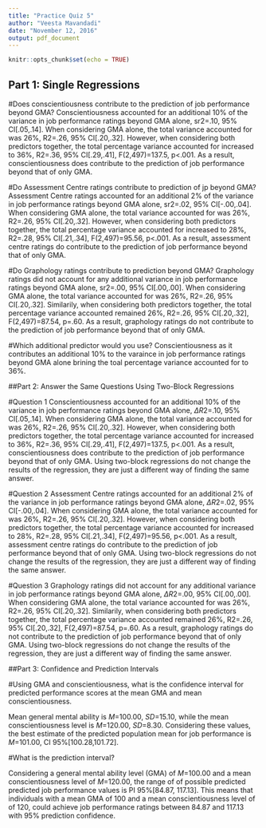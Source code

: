 ```yaml
---
title: "Practice Quiz 5"
author: "Veesta Mavandadi"
date: "November 12, 2016"
output: pdf_document
---
```


```r
knitr::opts_chunk$set(echo = TRUE)
```

## Part 1: Single Regressions 
#Does conscientiousness contribute to the prediction of job performance beyond GMA?
Conscientiousness accounted for an additional 10% of the variance in job performance ratings beyond GMA alone, sr2=.10, 95% CI[.05,.14]. When considering GMA alone, the total variance accounted for was 26%, R2=.26, 95% CI[.20,.32]. However, when considering both predictors together, the total percentage variance accounted for increased to 36%, R2=.36, 95% CI[.29,.41], F(2,497)=137.5, p<.001. As a result, conscientiousness does contribute to the prediction of job performance beyond that of only GMA. 

#Do Assessment Centre ratings contribute to prediction of jp beyond GMA?
Assessment Centre ratings accounted for an additional 2% of the variance in job performance ratings beyond GMA alone, sr2=.02, 95% CI[-.00,.04]. When considering GMA alone, the total variance accounted for was 26%, R2=.26, 95% CI[.20,.32]. However, when considering both predictors together, the total percentage variance accounted for increased to 28%, R2=.28, 95% CI[.21,.34], F(2,497)=95.56, p<.001. As a result, assessment centre ratings do contribute to the prediction of job performance beyond that of only GMA. 

#Do Graphology ratings contribute to prediction beyond GMA?
Graphology ratings did not account for any additional variance in job performance ratings beyond GMA alone, sr2=.00, 95% CI[.00,.00]. When considering GMA alone, the total variance accounted for was 26%, R2=.26, 95% CI[.20,.32]. Similarily, when considering both predictors together, the total percentage variance accounted remained 26%, R2=.26, 95% CI[.20,.32], F(2,497)=87.54, p=.60. As a result, graphology ratings do not contribute to the prediction of job performance beyond that of only GMA. 

#Which additional predictor would you use? 
Conscientiousness as it contributes an additional 10% to the varaince in job performance ratings beyond GMA alone brining the toal percentage variance accounted for to 36%. 

##Part 2: Answer the Same Questions Using Two-Block Regressions

#Question 1
Conscientiousness accounted for an additional 10% of the variance in job performance ratings beyond GMA alone, $\Delta R2$=.10, 95% CI[.05,.14]. When considering GMA alone, the total variance accounted for was 26%, R2=.26, 95% CI[.20,.32]. However, when considering both predictors together, the total percentage variance accounted for increased to 36%, R2=.36, 95% CI[.29,.41], F(2,497)=137.5, p<.001. As a result, conscientiousness does contribute to the prediction of job performance beyond that of only GMA. Using two-block regressions do not change the results of the regression, they are just a different way of finding the same answer. 

#Question 2 
Assessment Centre ratings accounted for an additional 2% of the variance in job performance ratings beyond GMA alone, $\Delta R2$=.02, 95% CI[-.00,.04]. When considering GMA alone, the total variance accounted for was 26%, R2=.26, 95% CI[.20,.32]. However, when considering both predictors together, the total percentage variance accounted for increased to 28%, R2=.28, 95% CI[.21,.34], F(2,497)=95.56, p<.001. As a result, assessment centre ratings do contribute to the prediction of job performance beyond that of only GMA. Using two-block regressions do not change the results of the regression, they are just a different way of finding the same answer.

#Question 3
Graphology ratings did not account for any additional variance in job performance ratings beyond GMA alone, $\Delta R2$=.00, 95% CI[.00,.00]. When considering GMA alone, the total variance accounted for was 26%, R2=.26, 95% CI[.20,.32]. Similarily, when considering both predictors together, the total percentage variance accounted remained 26%, R2=.26, 95% CI[.20,.32], F(2,497)=87.54, p=.60. As a result, graphology ratings do not contribute to the prediction of job performance beyond that of only GMA. Using two-block regressions do not change the results of the regression, they are just a different way of finding the same answer.

##Part 3: Confidence and Prediction Intervals

#Using GMA and conscientiousness, what is the confidence interval for predicted performance scores at the mean GMA and mean conscientiousness. 

Mean general mental ability is *M*=100.00, *SD*=15.10, while the mean conscientiousness level is *M*=120.00, *SD*=8.30. Considering these values, the best estimate of the predicted population mean for job performance is *M*=101.00, CI 95%[100.28,101.72]. 

#What is the prediction interval? 

Considering a general mental ability level (GMA) of *M*=100.00 and a mean conscientiousness level of *M*=120.00, the range of of possible predicted predicted job performance values is PI 95%[84.87, 117.13]. This means that individuals with a mean GMA of 100 and a mean conscientiousness level of of 120, could achieve job performance ratings between 84.87 and 117.13 with 95% prediction confidence. 